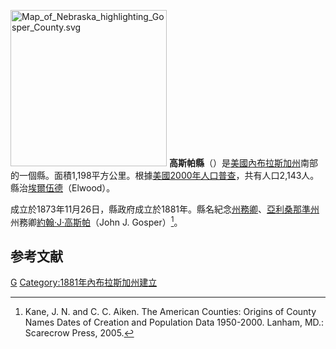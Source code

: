 {{noteTA
|T=zh-hans:高斯帕县 (内布拉斯加州);zh-hk:高斯帕縣 (內布拉斯加州);zh-tw:高斯帕郡 (內布拉斯加州);
}}

[[File:Map_of_Nebraska_highlighting_Gosper_County.svg|250px]]
'''高斯帕縣'''（{{lang-en|Gosper County}}）是[[美國|美國]][[內布拉斯加州|內布拉斯加州]]南部的一個縣。面積1,198平方公里。根據[[美國2000年人口普查|美國2000年人口普查]]，共有人口2,143人。縣治[[埃爾伍德_(內布拉斯加州)|埃爾伍德]]（Elwood）。

成立於1873年11月26日，縣政府成立於1881年。縣名紀念[[內布拉斯加州州務卿|州務卿]]、[[亞利桑那準州|亞利桑那準州]]州務卿[[約翰·J·高斯帕|約翰·J·高斯帕]]（John J. Gosper）<ref>Kane, J. N. and C. C. Aiken. The American Counties: Origins of County Names Dates of Creation and Population Data 1950-2000. Lanham, MD.: Scarecrow Press, 2005.</ref>。

==参考文献==
<div class="references-small">
<references />
</div>

{{內布拉斯加州}}

[[Category:内布拉斯加州行政区划|G]]
[[Category:1881年內布拉斯加州建立|Category:1881年內布拉斯加州建立]]